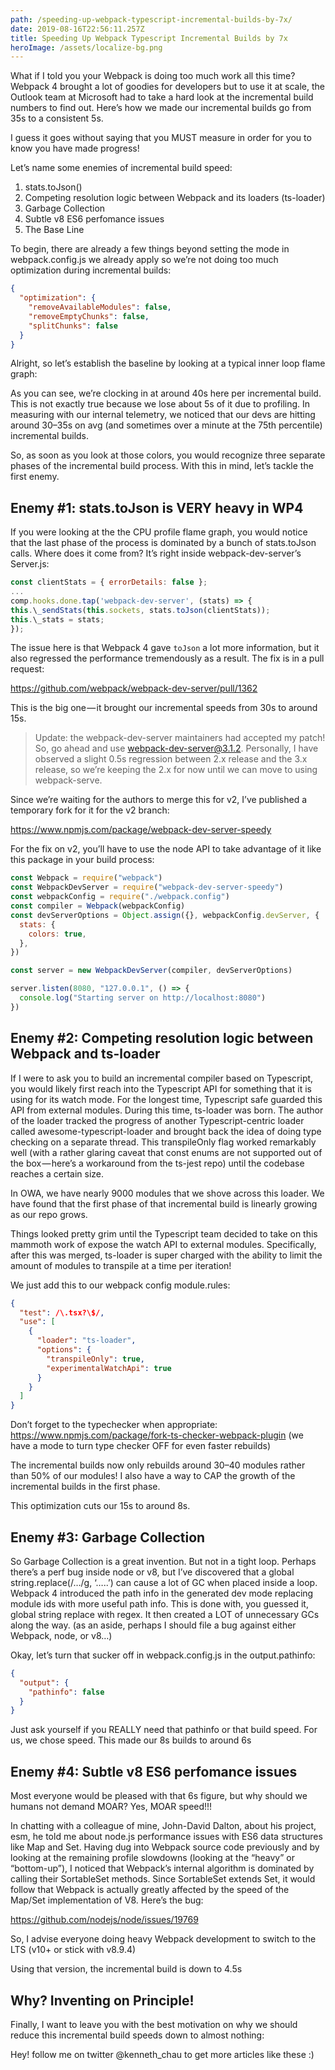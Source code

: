 ```yaml
---
path: /speeding-up-webpack-typescript-incremental-builds-by-7x/
date: 2019-08-16T22:56:11.257Z
title: Speeding Up Webpack Typescript Incremental Builds by 7x
heroImage: /assets/localize-bg.png
---
```


What if I told you your Webpack is doing too much work all this time? Webpack 4 brought a lot of goodies for developers but to use it at scale, the Outlook team at Microsoft had to take a hard look at the incremental build numbers to find out. Here’s how we made our incremental builds go from 35s to a consistent 5s.

I guess it goes without saying that you MUST measure in order for you to know you have made progress!

Let’s name some enemies of incremental build speed:

1. stats.toJson()
2. Competing resolution logic between Webpack and its loaders (ts-loader)
3. Garbage Collection
4. Subtle v8 ES6 perfomance issues
5. The Base Line

To begin, there are already a few things beyond setting the mode in webpack.config.js we already apply so we’re not doing too much optimization during incremental builds:

```json
{
  "optimization": {
    "removeAvailableModules": false,
    "removeEmptyChunks": false,
    "splitChunks": false
  }
}
```

Alright, so let’s establish the baseline by looking at a typical inner loop flame graph:

As you can see, we’re clocking in at around 40s here per incremental build. This is not exactly true because we lose about 5s of it due to profiling. In measuring with our internal telemetry, we noticed that our devs are hitting around 30–35s on avg (and sometimes over a minute at the 75th percentile) incremental builds.

So, as soon as you look at those colors, you would recognize three separate phases of the incremental build process. With this in mind, let’s tackle the first enemy.

## Enemy #1: stats.toJson is VERY heavy in WP4

If you were looking at the the CPU profile flame graph, you would notice that the last phase of the process is dominated by a bunch of stats.toJson calls. Where does it come from? It’s right inside webpack-dev-server’s Server.js:

```js
const clientStats = { errorDetails: false };
...
comp.hooks.done.tap('webpack-dev-server', (stats) => {
this.\_sendStats(this.sockets, stats.toJson(clientStats));
this.\_stats = stats;
});
```

The issue here is that Webpack 4 gave `toJson` a lot more information, but it also regressed the performance tremendously as a result. The fix is in a pull request:

https://github.com/webpack/webpack-dev-server/pull/1362

This is the big one — it brought our incremental speeds from 30s to around 15s.

> Update: the webpack-dev-server maintainers had accepted my patch! So, go ahead and use webpack-dev-server@3.1.2. Personally, I have observed a slight 0.5s regression between 2.x release and the 3.x release, so we’re keeping the 2.x for now until we can move to using webpack-serve.

Since we’re waiting for the authors to merge this for v2, I’ve published a temporary fork for it for the v2 branch:

https://www.npmjs.com/package/webpack-dev-server-speedy

For the fix on v2, you’ll have to use the node API to take advantage of it like this package in your build process:

```js
const Webpack = require("webpack")
const WebpackDevServer = require("webpack-dev-server-speedy")
const webpackConfig = require("./webpack.config")
const compiler = Webpack(webpackConfig)
const devServerOptions = Object.assign({}, webpackConfig.devServer, {
  stats: {
    colors: true,
  },
})

const server = new WebpackDevServer(compiler, devServerOptions)

server.listen(8080, "127.0.0.1", () => {
  console.log("Starting server on http://localhost:8080")
})
```

## Enemy #2: Competing resolution logic between Webpack and ts-loader

If I were to ask you to build an incremental compiler based on Typescript, you would likely first reach into the Typescript API for something that it is using for its watch mode. For the longest time, Typescript safe guarded this API from external modules. During this time, ts-loader was born. The author of the loader tracked the progress of another Typescript-centric loader called awesome-typescript-loader and brought back the idea of doing type checking on a separate thread. This transpileOnly flag worked remarkably well (with a rather glaring caveat that const enums are not supported out of the box — here’s a workaround from the ts-jest repo) until the codebase reaches a certain size.

In OWA, we have nearly 9000 modules that we shove across this loader. We have found that the first phase of that incremental build is linearly growing as our repo grows.

Things looked pretty grim until the Typescript team decided to take on this mammoth work of expose the watch API to external modules. Specifically, after this was merged, ts-loader is super charged with the ability to limit the amount of modules to transpile at a time per iteration!

We just add this to our webpack config module.rules:

```json
{
  "test": /\.tsx?\$/,
  "use": [
    {
      "loader": "ts-loader",
      "options": {
        "transpileOnly": true,
        "experimentalWatchApi": true
      }
    }
  ]
}
```

Don’t forget to the typechecker when appropriate: https://www.npmjs.com/package/fork-ts-checker-webpack-plugin (we have a mode to turn type checker OFF for even faster rebuilds)

The incremental builds now only rebuilds around 30–40 modules rather than 50% of our modules! I also have a way to CAP the growth of the incremental builds in the first phase.

This optimization cuts our 15s to around 8s.

## Enemy #3: Garbage Collection

So Garbage Collection is a great invention. But not in a tight loop. Perhaps there’s a perf bug inside node or v8, but I’ve discovered that a global string.replace(/…/g, ‘…..’) can cause a lot of GC when placed inside a loop. Webpack 4 introduced the path info in the generated dev mode replacing module ids with more useful path info. This is done with, you guessed it, global string replace with regex. It then created a LOT of unnecessary GCs along the way. (as an aside, perhaps I should file a bug against either Webpack, node, or v8…)

Okay, let’s turn that sucker off in webpack.config.js in the output.pathinfo:

```json
{
  "output": {
    "pathinfo": false
  }
}
```

Just ask yourself if you REALLY need that pathinfo or that build speed. For us, we chose speed. This made our 8s builds to around 6s

## Enemy #4: Subtle v8 ES6 perfomance issues

Most everyone would be pleased with that 6s figure, but why should we humans not demand MOAR? Yes, MOAR speed!!!

In chatting with a colleague of mine, John-David Dalton, about his project, esm, he told me about node.js performance issues with ES6 data structures like Map and Set. Having dug into Webpack source code previously and by looking at the remaining profile slowdowns (looking at the “heavy” or “bottom-up”), I noticed that Webpack’s internal algorithm is dominated by calling their SortableSet methods. Since SortableSet extends Set, it would follow that Webpack is actually greatly affected by the speed of the Map/Set implementation of V8. Here’s the bug:

https://github.com/nodejs/node/issues/19769

So, I advise everyone doing heavy Webpack development to switch to the LTS (v10+ or stick with v8.9.4)

Using that version, the incremental build is down to 4.5s

## Why? Inventing on Principle!

Finally, I want to leave you with the best motivation on why we should reduce this incremental build speeds down to almost nothing:

Hey! follow me on twitter @kenneth_chau to get more articles like these :)
